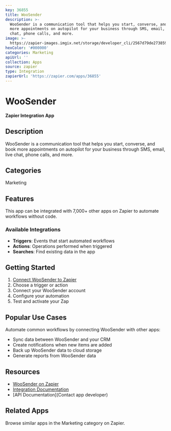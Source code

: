 ```yaml
---
key: 36855
title: WooSender
description: >-
  WooSender is a communication tool that helps you start, converse, and book
  more appointments on autopilot for your business through SMS, email, live
  chat, phone calls, and more.
image: >-
  https://zapier-images.imgix.net/storage/developer_cli/2567d79de2738596920e65b7bab07cf1_4.png?auto=format%2Ccompress&ixlib=python-3.0.0&q=50
hexColor: '#000000'
categories: Marketing
apiUrl: ''
collection: Apps
source: zapier
type: Integration
zapierUrl: 'https://zapier.com/apps/36855'
---
```

# WooSender

**Zapier Integration App**

## Description

WooSender is a communication tool that helps you start, converse, and book more appointments on autopilot for your business through SMS, email, live chat, phone calls, and more.

## Categories

Marketing

## Features

This app can be integrated with 7,000+ other apps on Zapier to automate workflows without code.

### Available Integrations

- **Triggers**: Events that start automated workflows
- **Actions**: Operations performed when triggered
- **Searches**: Find existing data in the app

## Getting Started

1. [Connect WooSender to Zapier](https://zapier.com/apps/36855)
2. Choose a trigger or action
3. Connect your WooSender account
4. Configure your automation
5. Test and activate your Zap

## Popular Use Cases

Automate common workflows by connecting WooSender with other apps:

- Sync data between WooSender and your CRM
- Create notifications when new items are added
- Back up WooSender data to cloud storage
- Generate reports from WooSender data

## Resources

- [WooSender on Zapier](https://zapier.com/apps/36855)
- [Integration Documentation](https://zapier.com/apps/36855/integrations)
- [API Documentation](Contact app developer)

## Related Apps

Browse similar apps in the Marketing category on Zapier.
